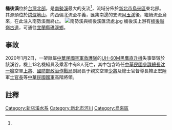 {{Infobox river
  | river_name      = 桶後溪
  | image_name      = Wulai Hot Springs 01.JPG
  | image_size      = 270px
  | caption         = 流經烏來溫泉區的桶後溪下游
  | origin          = [[烘爐地山|烘爐地山]]
  | mouth           = 烏來
  | progression     = [[南勢溪|南勢溪]]
  | basin_countries = 
  | location        = [[烏來區|烏來區]]
  | length          = 
  | elevation       = 
  | mouth_elevation = 
  | discharge       = 
  | watershed       = 
}}

'''桶後溪'''位於[[台灣北部|台灣北部]]，是[[南勢溪|南勢溪]]最大的支流<ref name="水利署知識服務網"/>，流域分佈於[[新北市|新北市]][[烏來區|烏來區]]東北部。其源頭位於[[烘爐地山|烘爐地山]]，向西偏北流至孝義，匯集南邊的支流[[阿玉溪|阿玉溪]]後，繼續流至烏來，在此注入南勢溪而終止。
[[File:南勢溪與桶後溪匯流處.jpg|thumb]]
桶後溪上游有[[桶後越嶺古道|桶後越嶺古道]]，可通往[[宜蘭縣|宜蘭縣]][[礁溪鄉|礁溪鄉]]。

== 事故 ==
{{main|2020年中華民國空軍UH-60M黑鷹直升機墜毀事故}}

2020年1月2日，一架隸屬[[中華民國空軍|中華民國空軍]][[空軍救護隊|救護隊]]的[[UH-60M黑鷹直升機|UH-60M黑鷹直升機]]失事墜毀於該溪谷，機上13名機組員及乘客中有8人死亡，其中包含時任[[中華民國參謀總長|中華民國參謀總長]][[沈一鳴_(臺灣)|沈一鳴]]空軍[[中華民國上將列表|上將]]、[[國防部政治作戰局|國防部政治作戰局]]副局長于親文空軍[[少將|少將]]及總士官督導長韓正宏陸軍[[士官長|士官長]]等[[中華民國國軍|中華民國國軍]]高階將領。

== 註釋 ==
{{Reflist| refs=
<ref name="水利署知識服務網">{{cite web|language=zh-tw|url=http://www.e-river.tw/System/RiverNoun/DealData.aspx?s=0F3A0E195527429C&sm=DE626086900C41FAt|title=南勢溪|author=|publisher=經濟部水利署知識服務網|date=|accessdate=2015-08-11|deadurl=yes|archiveurl=https://web.archive.org/web/20150923232100/http://www.e-river.tw/System/RiverNoun/DealData.aspx?s=0F3A0E195527429C&sm=DE626086900C41FAt|archivedate=2015-09-23}}</ref>
}}

{{淡水河}}

[[Category:新店溪水系|Category:新店溪水系]]
[[Category:新北市河川|Category:新北市河川]]
[[Category:烏來區|Category:烏來區]]
